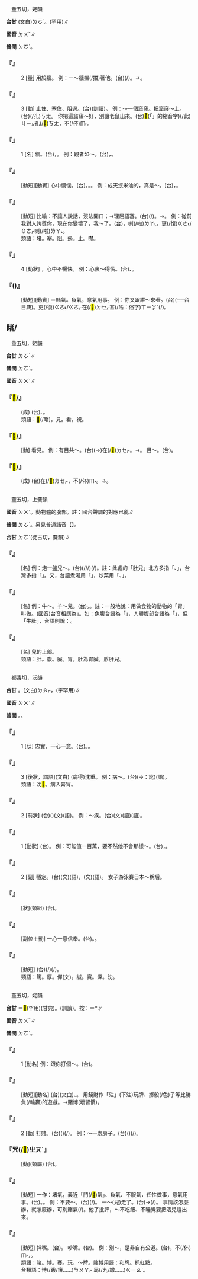
=={{ruby|堵|ㄉㄨˇ}}==

　董五切，姥韻

'''台甘''' (文白)<rt>ㄉㆦˋ</rt>。{{ruby|(語)|ㄉㄠˋ}}(罕用)∥

'''國音''' <rt>ㄉㄨˇ</rt>∥

'''普閩''' <rt>ㄉㆦˋ</rt>。

    

==='''『{{ruby|堵|ㄉㄨˇ}}』'''===
:2  [量] 用於牆。 例：一～牆攩(/擋)著他。(台){{ruby|有|ㄨ˫}}{{ruby|一|ㄐㄧㆵ ͘}}{{ruby|堵|ㄉㆦˋ}}{{ruby|牆|ㄑㄧㆧˊ/ㄑㄧㆫˊ}}{{ruby|仔|ㄚ}}{{ruby|共|ㄍㄚ˫}}{{ruby|伊|ㄧ}}{{ruby|擋|ㄉㆲ˪}}(/{{ruby|閘|ㄗㄚㆷ ͘}}){{ruby|住|ㄉㄧㄠˊ}}{{ruby|咧|ㄌㆤ˪}}。{{ruby|乞|ㄎㄧ˪}}→{{ruby|去|ㄎㄧ˪}}{{ruby|付|ㄏㆦ˫}}{{ruby|牆|ㄑㄧㆧˊ/ㄑㄧㆫˊ}}{{ruby|仔|ㄚ}}{{ruby|擋|ㄉㆲ˪}}{{ruby|住|ㄉㄧㄠˊ}}{{ruby|咧|ㄌㆤ˪}}。
    

==='''『{{ruby|堵|ㄉㄨˇ}}』'''===
:3  [動] 止住、塞住、阻遏。(台){{ruby|塞|ㄊㄚㆵ}}(訓讀)。 例：～一個窟窿。把窟窿～上。(台)(/孔)<rt>ㄎㄤ</rt>{{ruby|共|ㄍㄚ˫}}{{ruby|塞|ㄊㄚㆵ}}{{ruby|起|·ㄎㄧˋ}}{{ruby|來|·ㄌㄞˊ}}。 你把這窟窿～好，別讓老鼠出來。(台)<mark>&#xffb50;</mark>(「{{ruby|此|ㄐㄧˋ}}{{ruby|一|ㄐㄧㆵ ͘}}」的縮音字)(/此)<rt>ㄐㄧㆵ</rt>{{ruby|個|ㆤˊ}}孔(/<mark>&#xf9065;</mark>)<rt>ㄎㄤ</rt>{{ruby|共|ㄍㄚ˫}}{{ruby|塞|ㄙㄚㆵ/ㄊㄚㆵ}}{{ruby|咧|ㄌㆤ˪}}，不(/伓)<rt>ㆬ˫</rt>{{ruby|通|ㄊㄤ}}{{ruby|付|ㄏㆦ˫}}{{ruby|老|ㄋㆦˋ/ㄋㄧㄠˋ}}{{ruby|鼠|ㄑㄧˋ/ㄘㄨˋ}}{{ruby|走|ㄗㄠˋ}}{{ruby|出|ㄘㄨㆵ}}{{ruby|來|·ㄌㄞˊ}}。
    

==='''『{{ruby|堵|ㄉㄨˇ}}』'''===
:1  [名] 牆。(台){{ruby|牆|ㄑㄧㆧˊ/ㄑㄧㆫˊ}}，{{ruby|一|ㄐㄧㆵ ͘}}{{ruby|堵|ㄉㆦˋ}}{{ruby|一|ㄐㄧㆵ ͘}}{{ruby|堵|ㄉㆦˋ}}{{ruby|丌|ㆤ}}{{ruby|牆|ㄑㄧㆧˊ/ㄑㄧㆫˊ}}。 例：觀者如～。(台){{ruby|觀|ㄍㄨㄢ}}{{ruby|眾|ㄐㄧㆲ˪}}{{ruby|圍|ㄨㄧˊ}}{{ruby|著|ㄉㄧㄜㆷ ͘}}，{{ruby|像|ㄑㄧㆫ˫/ㄑㄧㆧ˫}}{{ruby|一|ㄐㄧㆵ ͘}}{{ruby|堵|ㄉㆦˋ}}{{ruby|牆|ㄑㄧㆧˊ/ㄑㄧㆫˊ}}{{ruby|仔|ㄚ}}。
    

==='''『{{ruby|堵|ㄉㄨˇ}}{{ruby|心|ㄒㄧㄣ}}』'''===
: [動短][動賓] 心中懊惱。(台){{ruby|懊|ㄠ˪}}{{ruby|惱|ㄋㄠˋ}}。{{ruby|激|ㄍㄧㆤㆶ}}{{ruby|心|ㄒㄧㆬ}}。{{ruby|凝|ㆣㄧㄥˊ}}{{ruby|心|ㄒㄧㆬ}}。 例：成天沒米油的，真是～。(台){{ruby|歸|ㄍㄨㄧ}}{{ruby|日|ㆢㄧㆵ ͘/ㄌㄧㆵ ͘}}{{ruby|無|ㆠㄜˊ}}{{ruby|米|ㆠㄧˋ}}{{ruby|無|ㆠㄜˊ}}{{ruby|油|ㄧㄨˊ}}，{{ruby|誠|ㄐㄧㆩˊ}}{{ruby|恁|ㄌㄧㄣ˪}}{{ruby|凝|ㆣㄧㄥˊ}}{{ruby|心|ㄒㄧㆬ}}。
    

==='''『{{ruby|堵|ㄉㄨˇ}}{{ruby|嘴|ㄗㄨㄟˇ}}』'''===
: [動短] 比喻：不讓人說話，沒法開口；→理屈語塞。(台){{ruby|掩|ㆱ}}{{ruby|嘴|ㄘㄨㄧ˪}}(/{{ruby|塞|ㄊㄚㆵ}}{{ruby|嘴|ㄘㄨㄧ˪}})。→{{ruby|無|ㆠㄜˊ}}{{ruby|話|ㄨㆤ˫}}{{ruby|通|ㄊㄤ}}{{ruby|講|ㄍㆲˋ}}。 例：從前我對人誇獎你，現在你變壞了，我～了。(台){{ruby|以|ㄧˋ}}{{ruby|前|ㄐㄧㄥˊ}}{{ruby|我|ㆣㄨㄚˋ}}{{ruby|對|ㄉㄨㄧ˪}}{{ruby|人|ㄌㄤˊ}}{{ruby|呵|ㄜ}}{{ruby|咾|ㄌㄜˋ}}{{ruby|汝|ㄌㄧˋ}}，{{ruby|現|ㄏㄧㄢ˫}}{{ruby|在|ㄗㄞ˫}}{{ruby|汝|ㄌㄧˋ}}{{ruby|變|ㄅㄧㄢ˪}}{{ruby|歹|ㄆㄞˋ/ㄆㆮˋ}}喇(/啦)<rt>ㄌㄚ˪</rt>，{{ruby|我|ㆣㄨㄚˋ}}{{ruby|不|ㆬ˫}}{{ruby|敢|ㄍㆩˋ}}更(/復)<rt>ㄍㄜ˪/ㄍㄜㆷ</rt>{{ruby|阿|ㄜ}}{{ruby|老|ㄌㄜˋ}}{{ruby|汝|·ㄌㄧˋ}}喇(/啦)<rt>ㄌㄚ˪</rt>。
:類語：堵。塞。阻。遏。止。噤。
:
:
    

==='''『{{ruby|堵|ㄉㄨˇ}}』'''===
:4  [動狀] {{ruby|悶|ㄇㄣˋ}}，心中不暢快。 例：心裏～得慌。(台){{ruby|心|ㄒㄧㆬ}}{{ruby|肝|ㄍㄨㆩ}}{{ruby|頭|ㄊㄠˊ}}{{ruby|滯|ㄉㄨ˪}}{{ruby|滯|ㄉㄨ˪}}、{{ruby|實|ㄒㄧㆵ ͘}}{{ruby|→|ㄗㄚㆵ ͘}}{{ruby|實|ㄒㄧㆵ ͘}}{{ruby|→|ㄗㄚㆵ ͘}}。
    

==='''『{{ruby|堵|ㄉㄨˇ}}{{ruby|氣|ㄑㄧˋ}}({{ruby|子|·ㄗˇ}})』'''===
: [動短][動賓] ＝賭氣。負氣，意氣用事。 例：你又跟誰～來著。(台){{ruby|賭|ㄉㆦˋ}}{{ruby|氣|ㄎㄧ˪}}({{ruby|<mark>&#xf94fb;</mark>|ㄉㄠ˪}}{{ruby|氣|ㄎㄧ˪}}──台日典)。{{ruby|汝|ㄌㄧˋ}}{{ruby|又|ㄧㄨ˫}}更(/復)<rt>ㄍㄜ˪/ㄍㄜㆷ</rt>在(/<mark>&#xf9549;</mark>)<rt>ㄉㆤㆷ</rt>{{ruby|合|ㄍㄚㆴ}}甚(/啥：俗字)<rt>ㄒㄧㆩˋ</rt>{{ruby|人|ㄌㄤˊ}}{{ruby|堵|ㄉㆦˋ}}{{ruby|氣|ㄎㄧ˪}}(/{{ruby|激|ㄍㄧㆤㆶ}}{{ruby|氣|ㄎㄧ˪}})。
    

==睹/{{ruby|<mark>&#xf94fc;</mark>|ㄉㄨˇ}}==

　董五切，姥韻

'''台甘''' <rt>ㄉㆦˋ</rt>∥

'''普閩''' <rt>ㄉㆦˋ</rt>。

'''國音''' <rt>ㄉㄨˇ</rt>∥

    

==='''『{{ruby|耳|ㄦˇ}}{{ruby|聞|ㄨㄣˊ}}{{ruby|目|ㄇㄨˋ}}<mark>&#xf94fc;</mark>/{{ruby|睹|ㄉㄨˇ}}』'''===
: (成) (台){{ruby|實|ㄒㄧㆵ ͘}}{{ruby|在|ㄗㄞ˫}}{{ruby|看|ㄎㄨㆩ˪}}{{ruby|著|ㄉㄧㄜㆷ ͘}}、{{ruby|聽|ㄊㄧㆩ}}{{ruby|著|ㄉㄧㄜㆷ ͘}}。
:類語：<mark>&#xf94fc;</mark>(/睹)。見。看。視。
:
    

==='''『<mark>&#xf94fc;</mark>/{{ruby|睹|ㄉㄨˇ}}』'''===
: [動] 看見。 例：有目共～。(台){{ruby|有|ㄨ˫}}{{ruby|目|ㆠㄚㆶ ͘}}{{ruby|珠|ㄗㄨ}}(→{{ruby|睭|ㄐㄧㄨ}}){{ruby|丌|ㆤ}}{{ruby|人|ㄌㄤˊ}}{{ruby|攏|ㄌㆲˋ}}在(/<mark>&#xf9549;</mark>)<rt>ㄉㆤㆷ</rt>{{ruby|看|ㄎㄨㆩ˪}}。→{{ruby|大|ㄉㄞ˫}}{{ruby|家|ㄍㆤ}}{{ruby|攏|ㄌㆲˋ}}{{ruby|有|ㄨ˫}}{{ruby|看|ㄎㄨㆩ˪}}{{ruby|見|ㄍㆪ˪}}。 目～。(台){{ruby|親|ㄑㄧㄣ}}{{ruby|目|ㆠㄚㆶ ͘}}{{ruby|看|ㄎㄨㆩ˪}}{{ruby|著|ㄉㄧㄜㆷ ͘}}。
    

==='''『{{ruby|視|ㄕˋ}}{{ruby|若|ㄖㄨㄛˋ}}{{ruby|無|ㄨˊ}}<mark>&#xf94fc;</mark>/{{ruby|睹|ㄉㄨˇ}}』'''===
: (成) (台){{ruby|常|ㄒㄧㆲˊ}}{{ruby|常|ㄒㄧㆲˊ}}在(/<mark>&#xf9549;</mark>)<rt>ㄉㆤㆷ</rt>{{ruby|看|ㄎㄨㆩ˪}}，{{ruby|實|ㄒㄧㆵ ͘}}{{ruby|在|ㄗㄞ˫}}{{ruby|是|ㄒㄧ˫}}{{ruby|攏|ㄌㆲˋ}}不(/伓)<rt>ㆬ˫</rt>{{ruby|知|ㄗㄞ}}。→{{ruby|有|ㄨ˫}}{{ruby|看|ㄎㄨㆩ˪}}{{ruby|見|ㄍㆪ˪}}{{ruby|當|ㄉㆲ˪}}{{ruby|做|ㄗㄨㆤ˪/ㄗㄜ˪}}{{ruby|無|ㆠㄜˊ}}{{ruby|看|ㄎㄨㆩ˪}}{{ruby|見|ㄍㆪ˪}}。
    

=={{ruby|肚|ㄉㄨˇ}}==

　董五切，上麌韻

'''國音''' <rt>ㄉㄨˇ</rt>{{ruby|。|ㄉㄨˋ}}。動物體的腹部。註：國台聲調的對應已亂∥

'''普閩''' <rt>ㄉㆦˋ</rt>。另見普通話音【{{ruby|肚|ㄉㄨˋ}}】。

'''台甘''' <rt>ㄉㆦˋ</rt>{{ruby|。|ㄉㆦ˫}}(徒古切，麌韻)∥

    

==='''『{{ruby|肚|ㄉㄨˇ}}{{ruby|兒|ㄦ}}』'''===
: [名] 例：炮一盤兒～。(台){{ruby|煮|ㄐㄧˋ/ㄗㄨˋ}}(/{{ruby|燙|ㄊㆭ˪}}/{{ruby|煠|ㄙㄚㆷ ͘}}/{{ruby|炒|ㄘㄚˋ}}){{ruby|一|ㄐㄧㆵ ͘}}{{ruby|盤|ㄅㄨㆩˊ}}(/{{ruby|碗|ㄨㆩˋ}}){{ruby|肚|ㄉㆦ˫}}{{ruby|來|ㄌㄞˊ}}。註：此處的「肚兒」北方多指「{{ruby|牛|ㆣㄨˊ}}{{ruby|肚|ㄉㆦ˫}}、{{ruby|羊|ㄧㆧˊ/ㄧㆫˊ}}{{ruby|肚|ㄉㆦ˫}}」，台灣多指「{{ruby|豬|ㄉㄨ/ㄉㄧ}}{{ruby|肚|ㄉㆦ˫}}」。又，台語煮湯用「{{ruby|碗|ㄨㆩˋ}}」{{ruby|盛|ㄔㄥˊ}}，炒菜用「{{ruby|盤|ㄅㄨㆩˊ}}、{{ruby|<mark>&#xf90c8;</mark>|ㄆㄧㄚㆵ}}」{{ruby|盛|ㄔㄥˊ}}。
    

==='''『{{ruby|肚|ㄉㄨˇ}}』'''===
: [名] 例：牛～。羊～兒。(台){{ruby|牛|ㆣㄨˊ}}{{ruby|肚|ㄉㆦ˫}}。{{ruby|羊|ㄧㆫˊ/ㄧㆧˊ}}{{ruby|肚|ㄉㆦ˫}}。註：一般地說：用做食物的動物的「胃」叫做{{ruby|：|ㄉㄨˇ}}。(國音)台音相應為{{ruby|「|ㄉㆦˋ}}」。如：魚腹台語為「{{ruby|<mark>&#xf9347;</mark>|ㄌㄧㆰˋ}}{{ruby|肚|ㄉㆦˋ}}」，人體腹部台語為「{{ruby|腹|ㄅㄚㆶ}}{{ruby|肚|ㄉㆦˋ}}」，但「牛肚」，台語則說：{{ruby|牛|ㆣㄨˊ}}{{ruby|肚|ㄉㆦ˫}}。
    

==='''『{{ruby|肚|ㄉㄨˇ}}{{ruby|領|ㄌㄧㄥˇ}}{{ruby|兒|ㄦ}}』'''===
: [名] {{ruby|肚|ㄉㄨˇ}}兒的上部。
:類語：肚。腹。臟。胃，肚為胃臟。胗肝兒。
:
    

=={{ruby|篤|ㄉㄨˇ}}==

　都毒切，沃韻

'''台甘''' {{ruby|(文)|ㄉㆦㆶ}}。(文白)<rt>ㄉㄠㆷ</rt>，{{ruby|倦|ㄒㄧㄢ˫}}{{ruby|篤|ㄉㄠㆷ}}{{ruby|篤|ㄉㄠㆷ}}(字罕用)∥

'''國音''' <rt>ㄉㄨˇ</rt>∥

'''普閩''' {{ruby|(文)|ㄉㆦㆶ}}。{{ruby|(白)|ㄉㄠㆷ}}。

    

==='''『{{ruby|篤|ㄉㄨˇ}}』'''===
:1  [狀] 忠實，一心一意。(台){{ruby|忠|ㄉㄧㆲ}}{{ruby|厚|ㄏㆦ˫}}。{{ruby|誠|ㄒㄧㄥˊ}}{{ruby|實|ㄒㄧㆵ ͘}}。
    

==='''『{{ruby|篤|ㄉㄨˇ}}』'''===
:3  [後狀，謂語](文白) (病得)沈重。 例：病～。(台){{ruby|發|ㄏㄨㄚㆵ}}(→{{ruby|破|ㄆㄨㄚ˪}}：訛){{ruby|病|ㄅㄧㄥ˫}}{{ruby|(文)|ㄅㆥ˫/ㄅㆪ˫}}(語){{ruby|沈|ㄉㄧㆬˊ}}{{ruby|重|ㄉㄤ˫}}。
:類語：沈<mark>&#xffad4;</mark>。病入膏肓。
:
    

==='''『{{ruby|篤|ㄉㄨˇ}}』'''===
:2  [前狀] (台)({{ruby|病|ㄅㆥ˫/ㄅㆪ˫}}{{ruby|勢|ㄙㆤ˪/ㄒㄧ˪}}){{ruby|沈|ㄉㄧㆬˊ}}{{ruby|重|ㄉㄧㆲ˫}}(文){{ruby|/|ㄉㄤ˫}}(語)。 例：～疾。(台){{ruby|重|ㄉㄧㆲ˫}}(文){{ruby|/|ㄉㄤ˫}}(語){{ruby|病|ㄅㄧㄥ˫}}{{ruby|(文)|ㄅㆥ˫/ㄅㆪ˫}}(語)。
    

==='''『{{ruby|篤|ㄉㄨˇ}}{{ruby|定|ㄉㄧㄥˋ}}』'''===
:1  [動狀] (台){{ruby|堅|ㄍㄧㄢ}}{{ruby|決|ㄍㄨㄚㆵ}}。 例：可能值一百萬，要不然他不會那樣～。(台){{ruby|可|ㄎㄜˋ}}{{ruby|能|ㄌㄧㄥˊ}}{{ruby|值|ㄉㄚㆷ ͘}}{{ruby|一|ㄐㄧㆵ ͘}}{{ruby|百|ㄅㄚㆷ}}{{ruby|萬|ㆠㄢ˫}}，{{ruby|若|ㄋㄚ˫}}{{ruby|無|ㆠㄜˊ}}{{ruby|伊|ㄧ}}{{ruby|<mark>&#xffa45;</mark>|ㆠㆤ˫/ㆠㄨㆤ˫}}{{ruby|<mark>&#xf9075;</mark>|ㄏㄧㄚㆷ}}{{ruby|恁|ㄌㄧㄣ˪}}{{ruby|堅|ㄍㄧㄢ}}{{ruby|決|ㄍㄨㄚㆵ}}。
    

==='''『{{ruby|篤|ㄉㄨˇ}}{{ruby|定|ㄉㄧㄥˋ}}』'''===
:2  [副] 穩定。(台){{ruby|穩|ㄨㄣˋ}}{{ruby|定|ㄉㄧㄥ˫}}(文){{ruby|/|ㄉㄧㆩ˫}}(語)，{{ruby|穩|ㄨㄣˋ}}{{ruby|當|ㄉㆲ˪}}(文){{ruby|/|ㄉㄤ˪}}(語)。 女子游泳賽日本～稱后。
    

==='''『{{ruby|篤|ㄉㄨˇ}}{{ruby|厚|ㄏㄡˋ}}』'''===
: [狀](類組) (台){{ruby|忠|ㄉㄧㆲ}}{{ruby|厚|ㄏㆦ˫}}。
    

==='''『{{ruby|篤|ㄉㄨˇ}}{{ruby|信|ㄒㄧㄣˋ}}』'''===
: [副位＋動] 一心一意信奉。(台){{ruby|誠|ㄒㄧㄥˊ}}{{ruby|心|ㄒㄧㆬ}}{{ruby|信|ㄒㄧㄣ˪}}{{ruby|仰|ㄧㆲˋ}}。{{ruby|深|ㄑㄧㆬ}}{{ruby|信|ㄒㄧㄣ˪}}。
    

==='''『{{ruby|篤|ㄉㄨˇ}}{{ruby|學|ㄒㄩㄝˊ}}』'''===
: [動短] (台){{ruby|專|ㄗㄨㄢ}}{{ruby|心|ㄒㄧㆬ}}(/{{ruby|熱|ㆢㄧㄚㆵ ͘/ㄌㄧㄚㆵ ͘}}{{ruby|心|ㄒㄧㆬ}}){{ruby|做|ㄗㄨㆤ˪/ㄗㄜ˪}}{{ruby|學|ㄏㄚㆶ ͘}}{{ruby|問|ㆠㄨㄣ˫}}(/{{ruby|讀|ㄊㄚㆶ ͘}}{{ruby|冊|ㄘㆤㆷ}})。
:類語：篤。厚。僤(文)。誠。實。深。沈。
:
    

=={{ruby|賭|ㄉㄨˇ}}==

　董五切，姥韻

'''台甘''' {{ruby|(文)|ㄉㆦˋ}}＝<mark>&#xf8eaa;</mark>(罕用)(甘典)。{{ruby|(語)|ㄍㄧㄠˋ}}(訓讀)。按：＝{{ruby|局|ㄍㄧㄠˋ}}*∥

'''國音''' <rt>ㄉㄨˇ</rt>∥

'''普閩''' <rt>ㄉㆦˋ</rt>。

    

==='''『{{ruby|賭|ㄉㄨˇ}}』'''===
:1  [動名] 例：跟你打個～。(台){{ruby|含|ㄏㆰ}}{{ruby|汝|ㄌㄧˋ}}{{ruby|落|ㄌㄜㆷ ͘}}{{ruby|插|ㄘㄚㆷ}}{{ruby|一|ㄐㄧㆵ ͘}}{{ruby|下|·ㆤ˫}}。
    

==='''『{{ruby|賭|ㄉㄨˇ}}{{ruby|博|ㄅㄛˊ}}』'''===
: [動短][動名] (台){{ruby|賭|ㄉㆦˋ}}{{ruby|博|ㄆㆦㆶ}}(文白)、{{ruby|博|ㄅㄨㄚㆷ ͘}}{{ruby|局|ㄍㄧㄠˋ}}。 用錢財作「注」(下注)玩牌、擲骰(/色)子等比勝負(/輸贏)的遊戲。→賭博(壞習慣)。
    

==='''『{{ruby|賭|ㄉㄨˇ}}』'''===
:2  [動] 打賭。(台){{ruby|插|ㄘㄚㆷ}}({{ruby|鄙|ㄆㄧˋ}})(/{{ruby|輸|ㄙㄨ}}{{ruby|贏|ㄧㆩˊ}})。 例：～一處房子。(台){{ruby|插|ㄘㄚㆷ}}({{ruby|鄙|ㄆㄧˋ}})(/{{ruby|輸|ㄙㄨ}}{{ruby|贏|ㄧㆩˊ}}){{ruby|一|ㄐㄧㆵ ͘}}{{ruby|間|ㄍㄧㄥ}}{{ruby|厝|ㄘㄨ˪}}。
    

==='''『{{ruby|賭|ㄉㄨˇ}}咒(/<mark>&#xf9261;</mark>)<rt>ㄓㄡˋ</rt>』'''===
: [動](類屬) (台){{ruby|<mark>&#xf9261;</mark>|ㄐㄧㄨ˪}}{{ruby|詛|ㄗㄨㄚ˫}}。
    

==='''『{{ruby|賭|ㄉㄨˇ}}{{ruby|氣|ㄑㄧˋ}}』'''===
: [動短] 一作：堵氣，義近「鬥(/<mark>&#xf94fb;</mark>)氣」、負氣、不服氣，任性做事，意氣用事。(台){{ruby|<mark>&#xf94fb;</mark>|ㄉㆦˋ}}{{ruby|氣|ㄎㄧ˪}}。{{ruby|激|ㄍㄧㆤㆶ}}{{ruby|氣|ㄎㄧ˪}}。 例：不要～。(台){{ruby|<mark>&#xffb49;</mark>|ㄇㄞ˪}}{{ruby|激|ㄍㄧㆤㆶ}}{{ruby|氣|ㄎㄧ˪}}(/{{ruby|受|ㄒㄧㄨ˫}}{{ruby|氣|ㄎㄧ˪}})。 一～(兒)走了。(台){{ruby|激|ㄍㄧㆤㆶ}}{{ruby|氣|ㄎㄧ˪}}→{{ruby|受|ㄒㄧㄨ˫}}{{ruby|氣|ㄎㄧ˪}}{{ruby|著|ㄉㄧㄜㆷ}}(/{{ruby|都|ㄉㄜ˫}}){{ruby|做|ㄗㄨㆤ˪/ㄗㄜ˪}}{{ruby|伊|ㄧ}}{{ruby|行|ㄍㄧㆩˊ}}。 事情該怎麼辦，就怎麼辦，可別賭氣({{ruby|兒|ㄦ}}/{{ruby|子|·ㄗˇ}})。他{{ruby|挨|ㄞˊ}}了批評，～不吃飯、不睡覺要把活兒趕出來。
    

==='''『{{ruby|賭|ㄉㄨˇ}}{{ruby|口|ㄎㄡˇ}}{{ruby|齒|ㄔˇ}}』'''===
: [動短] 拌嘴。(台){{ruby|<mark>&#xf94fb;</mark>|ㄉㆦˋ}}{{ruby|口|ㄎㆦˋ}}。 吵嘴。(台){{ruby|相|ㄒㄧㄜ/ㄙㆩ}}{{ruby|罵|ㄇㆤ˫/ㄇㄚ˫}}。 例：別～，是非自有公道。(台){{ruby|免|ㆠㄧㄢˋ}}{{ruby|<mark>&#xf94fb;</mark>|ㄉㆦ˪}}{{ruby|口|ㄎㆦˋ}}，{{ruby|著|ㄉㄧㄜㆷ ͘}}不(/伓)<rt>ㆬ˫</rt>{{ruby|著|ㄉㄧㄜㆷ ͘}}{{ruby|大|ㄉㄞ˫}}{{ruby|家|ㄍㆤ}}{{ruby|攏|ㄌㆲˋ}}{{ruby|知|ㄗㄞ}}{{ruby|<mark>&#xffa42;</mark>|ㄍㄚㆷ}}{{ruby|真|ㄐㄧㄣ}}{{ruby|明|ㆠㄧㄥˊ}}{{ruby|白|ㄅㄧㆤㆶ ͘}}，{{ruby|自|ㄗㄨ˫}}{{ruby|然|ㄌㄧㄢˊ}}{{ruby|會|ㄨㆤ˫/ㆤ˫}}{{ruby|明|ㆠㄧㄥˊ}}{{ruby|白|ㄅㄧㆤㆶ ͘}}。
:類語：賭。博。賽。玩，～牌。賭博用語：和牌。抓紅點。
:
:台類語：博(/跋/簙……)<rt>ㄅㄨㄚㆷ ͘</rt>局(/九/繳……)<rt>ㄍㄧㄠˋ</rt>。
:
:
    
